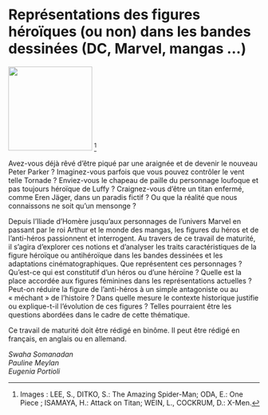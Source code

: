# Représentations des figures héroïques \linebreak (ou non) dans les bandes dessinées \linebreak (DC, Marvel, mangas ...) 

::: {.center data-latex=""}
![](images/representations-des-figures-heroiques.jpg){height=12em}
^[Images : LEE, S., DITKO, S.: The Amazing Spider-Man; ODA, E.: One Piece ; ISAMAYA, H.: Attack on Titan; WEIN, L., COCKRUM, D.: X-Men.]
:::

Avez-vous déjà rêvé d'être piqué par une araignée et de devenir le nouveau Peter Parker ? Imaginez-vous parfois que vous pouvez contrôler le vent telle Tornade ? Enviez-vous le chapeau de paille du personnage loufoque et pas toujours héroïque de Luffy ? Craignez-vous d'être un titan enfermé, comme Eren Jäger, dans un paradis fictif ? Ou que la réalité que nous connaissons ne soit qu'un mensonge ?

Depuis l'Iliade d'Homère jusqu'aux personnages de l'univers Marvel en passant par le roi Arthur et le monde des mangas, les figures du héros et de l'anti-héros passionnent et interrogent. Au travers de ce travail de maturité, il s'agira d'explorer ces notions et d'analyser les traits caractéristiques de la figure héroïque ou antihéroïque dans les bandes dessinées et les adaptations cinématographiques. Que représentent ces personnages ? Qu'est-ce qui est constitutif d'un héros ou d'une héroïne ? Quelle est la place accordée aux figures féminines dans les représentations actuelles ? Peut-on réduire la figure de l'anti-héros à un simple antagoniste ou au « méchant » de l'histoire ? Dans quelle mesure le contexte historique justifie ou explique-t-il l'évolution de ces figures ? Telles pourraient être les questions abordées dans le cadre de cette thématique.

Ce travail de maturité doit être rédigé en binôme. Il peut être rédigé en français, en anglais ou en allemand.


::: {.signature data-latex=""}
_Swaha Somanadan_  
_Pauline Meylan_  
_Eugenia Portioli_
:::